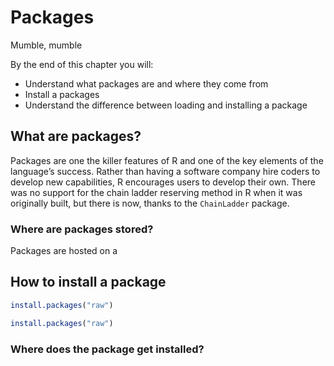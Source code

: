 # Packages

Mumble, mumble

By the end of this chapter you will:

* Understand what packages are and where they come from
* Install a packages
* Understand the difference between loading and installing a package

## What are packages?

Packages are one the killer features of R and one of the key elements of the language's success. Rather than having a software company hire coders to develop new capabilities, R encourages users to develop their own. There was no support for the chain ladder reserving method in R when it was originally built, but there is now, thanks to the `ChainLadder` package. 

### Where are packages stored?

Packages are hosted on a 

## How to install a package

```r
install.packages("raw")
```

```r
install.packages("raw")
```

### Where does the package get installed?